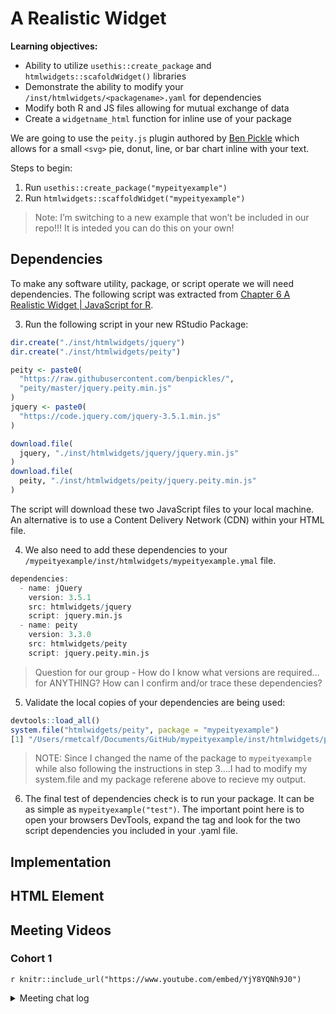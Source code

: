 # A Realistic Widget

**Learning objectives:**

- Ability to utilize `usethis::create_package` and `htmlwidgets::scafoldWidget()` libraries
- Demonstrate the ability to modify your `/inst/htmlwidgets/<packagename>.yaml` for dependencies
- Modify both R and JS files allowing for mutual exchange of data
- Create a `widgetname_html` function for inline use of your package

We are going to use the `peity.js` plugin authored by [Ben Pickle](https://github.com/benpickles/peity) which allows for a small `<svg>` pie, donut, line, or bar chart inline with your text.

Steps to begin:

1. Run `usethis::create_package("mypeityexample")`
2. Run `htmlwidgets::scaffoldWidget("mypeityexample")`

>Note: I'm switching to a new example that won't be included in our repo!!! It is inteded you can do this on your own!

## Dependencies

To make any software utility, package, or script operate we will need dependencies. The following script was extracted from [Chapter 6 A Realistic Widget | JavaScript for R](https://book.javascript-for-r.com/widgets-realistic.html).

3. Run the following script in your new RStudio Package:

```r
dir.create("./inst/htmlwidgets/jquery")
dir.create("./inst/htmlwidgets/peity")

peity <- paste0(
  "https://raw.githubusercontent.com/benpickles/",
  "peity/master/jquery.peity.min.js"
)
jquery <- paste0(
  "https://code.jquery.com/jquery-3.5.1.min.js"
)

download.file(
  jquery, "./inst/htmlwidgets/jquery/jquery.min.js"
)
download.file(
  peity, "./inst/htmlwidgets/peity/jquery.peity.min.js"
)
```

The script will download these two JavaScript files to your local machine. An alternative is to use a Content Delivery Network (CDN) within your HTML file.

4. We also need to add these dependencies to your `/mypeityexample/inst/htmlwidgets/mypeityexample.ymal` file.

```r
dependencies:
  - name: jQuery
    version: 3.5.1
    src: htmlwidgets/jquery
    script: jquery.min.js
  - name: peity
    version: 3.3.0
    src: htmlwidgets/peity
    script: jquery.peity.min.js
```

> Question for our group - How do I know what versions are required...for ANYTHING? How can I confirm and/or trace these dependencies?

5. Validate the local copies of your dependencies are being used:

```r
devtools::load_all()
system.file("htmlwidgets/peity", package = "mypeityexample")
[1] "/Users/rmetcalf/Documents/GitHub/mypeityexample/inst/htmlwidgets/peity"
```

> NOTE: Since I changed the name of the package to `mypeityexample` while also following the instructions in step 3....I had to modify my system.file and my package referene above to recieve my output.

6. The final test of dependencies check is to run your package. It can be as simple as `mypeityexample("test")`. The important point here is to open your browsers DevTools, expand the <head> tag and look for the two script dependencies you included in your .yaml file.

## Implementation

## HTML Element


## Meeting Videos

### Cohort 1

`r knitr::include_url("https://www.youtube.com/embed/YjY8YQNh9J0")`

<details>
<summary> Meeting chat log </summary>

```
00:09:23	russ:	Hi everyone
00:11:57	russ:	Apologies for my pronunciation
00:20:13	russ:	https://www.npmjs.com/package/peity?activeTab=dependencies
00:25:18	Arthur Shaw:	Following on what Russ said, the peity library on npm shows no dependencies, but the use basic usage example uses jQuery. At the risk of being lawyerly, perhaps the library doesn't depend on jQuery, but using it may require (or most easily be done via) jQuery. npm link: https://www.npmjs.com/package/peity
01:03:30	russ:	https://github.com/JohnCoene/javascript-for-r/blob/master/code/peity/R/peity.R
01:10:14	russ:	https://github.com/ramnathv/htmlwidgets/blob/7b9c1ea3d9fbf4736d84f1fd1178fce0af29f8e3/R/htmlwidgets.R#L257
```

</details>
